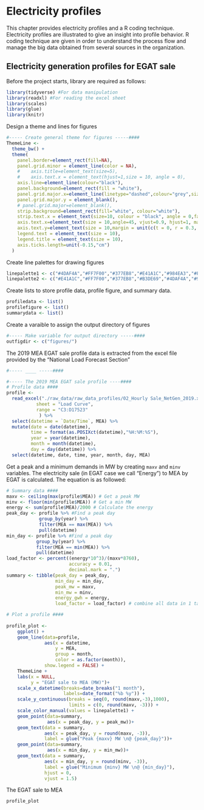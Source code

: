 # Electricity profiles

This chapter provides electricity profiles and a R coding technique. 
Electricity profiles are illustrated to give an insight into profile behavior. 
R coding technique are given in order to understand the process flow and 
manage the big data obtained from several sources in the organization.


## Electricity generation profiles for EGAT sale

Before the project starts, library are required as follows:

```r
library(tidyverse) #For data manipulation
library(readxl) #For reading the excel sheet
library(scales)
library(glue)
library(knitr)
```

Design a theme and lines for figures
```r
#----- Create general theme for figures -----####
ThemeLine <- 
  theme_bw() +
  theme(
    panel.border=element_rect(fill=NA),
    panel.grid.minor = element_line(color = NA), 
    #    axis.title=element_text(size=5),
    #    axis.text.x = element_text(hjust=1,size = 10, angle = 0),
    axis.line=element_line(colour="black"),
    panel.background=element_rect(fill = "white"),
    panel.grid.major.x=element_line(linetype="dashed",colour="grey",size=0.5),
    panel.grid.major.y = element_blank(),
    # panel.grid.major=element_blank(),
    strip.background=element_rect(fill="white", colour="white"),
    strip.text.x = element_text(size=10, colour = "black", angle = 0,face="bold"),
    axis.text.x=element_text(size = 10,angle=45, vjust=0.9, hjust=1, margin = unit(c(t = 0.3, r = 0, b = 0, l = 0), "cm")),
    axis.text.y=element_text(size = 10,margin = unit(c(t = 0, r = 0.3, b = 0, l = 0), "cm")),
    legend.text = element_text(size = 10),
    legend.title = element_text(size = 10),
    axis.ticks.length=unit(-0.15,"cm")
  )
```

Create line palettes for drawing figures
```r
linepalette1 <- c("#4DAF4A","#FF7F00","#377EB8","#E41A1C","#984EA3","#F781BF","#8DD3C7","#FB8072","#80B1D3","#FDB462","#B3DE69","#FCCDE5","#D9D9D9","#BC80BD","#CCEBC5","#FFED6F","#7f878f","#A65628","#FFFF33")
linepalette2 <- c("#E41A1C","#FF7F00","#377EB8","#B3DE69","#4DAF4A","#984EA3","#F781BF","#8DD3C7","#FB8072","#80B1D3","#FDB462","#FCCDE5","#D9D9D9","#BC80BD","#CCEBC5","#FFED6F","#7f878f","#A65628","#FFFF33")

```

Create lists to store profile data, profile figure, and summary data.
```r

profiledata <- list()
profilefigure <- list()
summarydata <- list()
```

Create a varaible to assign the output directory of figures
```r
#----- Make variable for output directory -----####
outfigdir <- c("figures/")
```

The 2019 MEA EGAT sale profile data is extracted from the excel file provided by the "National Load Forecast Section"

```r
#----- ____ -----####

#----- The 2019 MEA EGAT sale profile ----####
# Profile data ####
profile <- 
  read_excel("./raw_data/raw_data_profiles/02_Hourly Sale_NetGen_2019.xlsx",
           sheet = "Load Curve",
           range = "C3:D17523"
            ) %>% 
  select(datetime = `Date/Time`, MEA) %>% 
  mutate(date = date(datetime),
         time = format(as.POSIXct(datetime),"%H:%M:%S"),
         year = year(datetime),
         month = month(datetime),
         day = day(datetime)) %>% 
  select(datetime, date, time, year, month, day, MEA)
```


Get a peak and a minimum demands in MW by creating `maxv` and `minv` variables.
The electricity sale (in EGAT case we call "Energy") to MEA by EGAT is calculated. 
The equation is as followed: 
```r
# Summary data ####
maxv <- ceiling(max(profile$MEA)) # Get a peak MW
minv <- floor(min(profile$MEA)) # Get a min MW
energy <- sum(profile$MEA)/2000 # Calculate the energy
peak_day <- profile %>% #Find a peak day
            group_by(year) %>% 
            filter(MEA == max(MEA)) %>% 
            pull(datetime)
min_day <- profile %>% #Find a peak day
           group_by(year) %>% 
           filter(MEA == min(MEA)) %>% 
           pull(datetime)
load_factor <- percent((energy*10^3)/(maxv*8760), 
                       accuracy = 0.01, 
                       decimal.mark = ".")
summary <- tibble(peak_day = peak_day,
                  min_day = min_day,
                  peak_mw = maxv, 
                  min_mw = minv, 
                  energy_gwh = energy,
                  load_factor = load_factor) # combine all data in 1 table
```

```r
# Plot a profile ####
 
profile_plot <-
    ggplot() + 
    geom_line(data=profile, 
              aes(x = datetime, 
                  y = MEA,
                  group = month,
                  color = as.factor(month)),
              show.legend = FALSE) +
    ThemeLine +
    labs(x = NULL,
         y = "EGAT sale to MEA (MW)")+
    scale_x_datetime(breaks=date_breaks("1 month"), 
                     labels=date_format("%b %y")) +
    scale_y_continuous(breaks = seq(0, round(maxv,-3),1000),
                       limits = c(0, round(maxv, -3))) +  
    scale_color_manual(values = linepalette1) +
    geom_point(data=summary,
               aes(x = peak_day, y = peak_mw))+
    geom_text(data = summary,
              aes(x = peak_day, y = round(maxv, -3)),
              label = glue("Peak {maxv} MW \n@ {peak_day}"))+
    geom_point(data=summary,
               aes(x = min_day, y = min_mw))+
    geom_text(data = summary,
              aes(x = min_day, y = round(minv, -3)),
              label = glue("Minimum {minv} MW \n@ {min_day}"),
              hjust = 0,
              vjust = 1.5)
```

The EGAT sale to MEA 
```r
profile_plot
```

